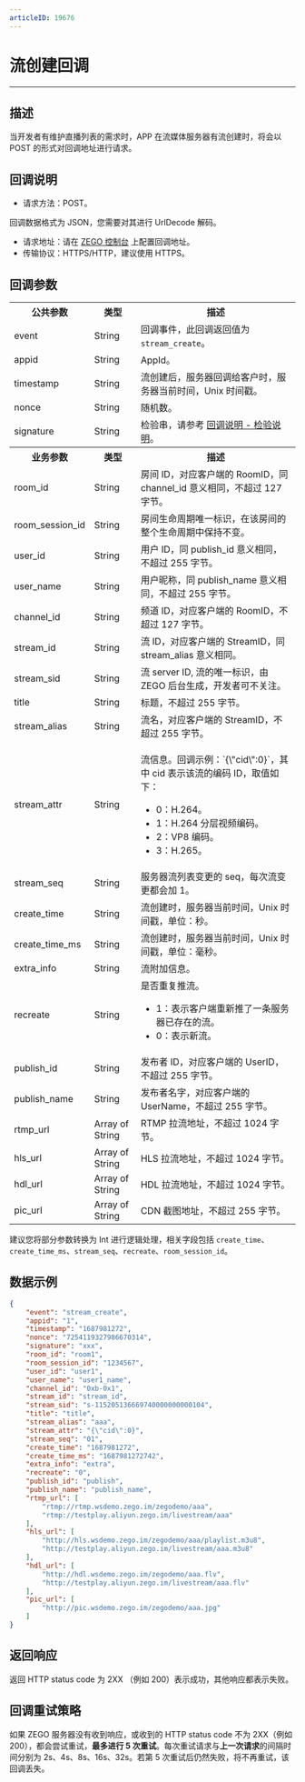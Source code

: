 ```yaml
---
articleID: 19676
---
```



# 流创建回调

---

## 描述

当开发者有维护直播列表的需求时，APP 在流媒体服务器有流创建时，将会以 POST 的形式对回调地址进行请求。

## 回调说明

- 请求方法：POST。

<Note title="说明">
    回调数据格式为 JSON，您需要对其进行 UrlDecode 解码。
</Note>




- 请求地址：请在 [ZEGO 控制台](https://console.zego.im/) 上配置回调地址。
- 传输协议：HTTPS/HTTP，建议使用 HTTPS。



## 回调参数

<table>
  
<tbody><tr>
<th>公共参数</th>
<th>类型</th>
<th>描述</th>
</tr>
<tr>
<td>event</td>
<td>String</td>
<td>回调事件，此回调返回值为 <code>stream_create</code>。</td>
</tr>
<tr>
<td>appid</td>
<td>String</td>
<td>AppId。</td>
</tr>
<tr>
<td>timestamp</td>
<td>String</td>
<td>流创建后，服务器回调给客户时，服务器当前时间，Unix 时间戳。</td>
</tr>
<tr>
<td>nonce</td>
<td>String</td>
<td>随机数。</td>
</tr>
<tr>
<td>signature</td>
<td>String</td>
<td>检验串，请参考 <a target="_blank" href="!Callback/Overview">回调说明 - 检验说明</a>。</td>
</tr>
<tr>
<th>业务参数</th>
<th>类型</th>
<th>描述</th>
</tr>
<tr>
<td>room_id</td>
<td>String</td>
<td>房间 ID，对应客户端的 RoomID，同 channel_id 意义相同，不超过 127 字节。</td>
</tr>
<tr>
<td>room_session_id</td>
<td>String</td>
<td>房间生命周期唯一标识，在该房间的整个生命周期中保持不变。</td>
</tr>
<tr>
<td>user_id</td>
<td>String</td>
<td>用户 ID，同 publish_id 意义相同，不超过 255 字节。</td>
</tr>
<tr>
<td>user_name</td>
<td>String</td>
<td>用户昵称，同 publish_name 意义相同，不超过 255 字节。</td>
</tr>
<tr>
<td>channel_id</td>
<td>String</td>
<td>频道 ID，对应客户端的 RoomID，不超过 127 字节。</td>
</tr>
<tr>
<td>stream_id</td>
<td>String</td>
<td>流 ID，对应客户端的 StreamID，同 stream_alias 意义相同。</td>
</tr>
<tr>
<td>stream_sid</td>
<td>String</td>
<td>流 server ID, 流的唯一标识，由 ZEGO 后台生成，开发者可不关注。</td>
</tr>
<tr>
<td>title</td>
<td>String</td>
<td>标题，不超过 255 字节。</td>
</tr>
<tr>
<td>stream_alias</td>
<td>String</td>
<td>流名，对应客户端的 StreamID，不超过 255 字节。</td>
</tr>
<tr>
<td>stream_attr</td>
<td>String</td>
<td><p>流信息。回调示例：`{\"cid\":0}`，其中 cid 表示该流的编码 ID，取值如下：</p><ul><li>0：H.264。</li><li>1：H.264 分层视频编码。</li><li>2：VP8 编码。</li><li>3：H.265。</li></ul></td>
</tr>
<tr>
<td>stream_seq</td>
<td>String</td>
<td>服务器流列表变更的 seq，每次流变更都会加 1。</td>
</tr>
<tr>
<td>create_time</td>
<td>String</td>
<td>流创建时，服务器当前时间，Unix 时间戳，单位：秒。</td>
</tr>
<tr>
<td>create_time_ms</td>
<td>String</td>
<td>流创建时，服务器当前时间，Unix 时间戳，单位：毫秒。</td>
</tr>
<tr>
<td>extra_info</td>
<td>String</td>
<td>流附加信息。</td>
</tr>
<tr>
<td>recreate</td>
<td>String</td>
<td>是否重复推流。<ul><li>1：表示客户端重新推了一条服务器已存在的流。</li><li>0：表示新流。</li></ul></td>
</tr>
<tr>
<td>publish_id</td>
<td>String</td>
<td>发布者 ID，对应客户端的 UserID，不超过 255 字节。</td>
</tr>
<tr>
<td>publish_name</td>
<td>String</td>
<td>发布者名字，对应客户端的 UserName，不超过 255 字节。</td>
</tr>
<tr>
<td>rtmp_url</td>
<td>Array of String</td>
<td>RTMP 拉流地址，不超过 1024 字节。</td>
</tr>
<tr>
<td>hls_url</td>
<td>Array of String</td>
<td>HLS 拉流地址，不超过 1024 字节。</td>
</tr>
<tr>
<td>hdl_url</td>
<td>Array of String</td>
<td>HDL 拉流地址，不超过 1024 字节。</td>
</tr>
<tr>
<td>pic_url</td>
<td>Array of String</td>
<td>CDN 截图地址，不超过 255 字节。</td>
</tr>
</tbody></table>

<Note title="说明">


建议您将部分参数转换为 Int 进行逻辑处理，相关字段包括 `create_time`、`create_time_ms`、`stream_seq`、`recreate`、`room_session_id`。

</Note>




## 数据示例

```json
{
    "event": "stream_create",
    "appid": "1",
    "timestamp": "1687981272",
    "nonce": "7254119327986670314",
    "signature": "xxx",
    "room_id": "room1",
    "room_session_id": "1234567",
    "user_id": "user1",
    "user_name": "user1_name",
    "channel_id": "0xb-0x1",
    "stream_id": "stream_id",
    "stream_sid": "s-115205136669740000000000104",
    "title": "title",
    "stream_alias": "aaa",
    "stream_attr": "{\"cid\":0}",
    "stream_seq": "01",
    "create_time": "1687981272",
    "create_time_ms": "1687981272742",
    "extra_info": "extra",
    "recreate": "0",
    "publish_id": "publish",
    "publish_name": "publish_name",
    "rtmp_url": [
        "rtmp://rtmp.wsdemo.zego.im/zegodemo/aaa",
        "rtmp://testplay.aliyun.zego.im/livestream/aaa"
    ],
    "hls_url": [
        "http://hls.wsdemo.zego.im/zegodemo/aaa/playlist.m3u8",
        "http://testplay.aliyun.zego.im/livestream/aaa.m3u8"
    ],
    "hdl_url": [
        "http://hdl.wsdemo.zego.im/zegodemo/aaa.flv",
        "http://testplay.aliyun.zego.im/livestream/aaa.flv"
    ],
    "pic_url": [
        "http://pic.wsdemo.zego.im/zegodemo/aaa.jpg"
    ]
}
```

## 返回响应

返回 HTTP status code 为 2XX （例如 200）表示成功，其他响应都表示失败。


## 回调重试策略

如果 ZEGO 服务器没有收到响应，或收到的 HTTP status code 不为 2XX（例如 200），都会尝试重试，**最多进行 5 次重试**。每次重试请求与**上一次请求**的间隔时间分别为 2s、4s、8s、16s、32s。若第 5 次重试后仍然失败，将不再重试，该回调丢失。
